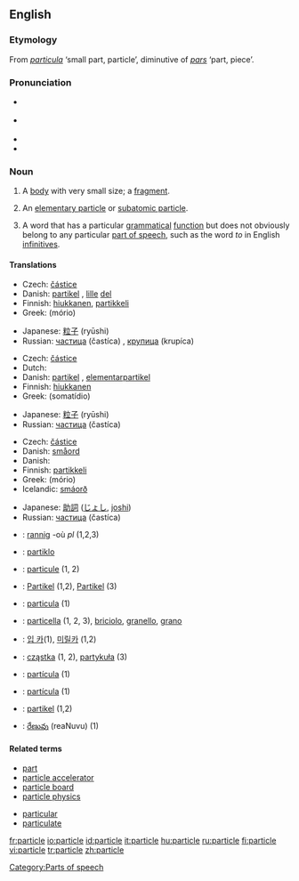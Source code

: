{{wikipedia}}
==English==

===Etymology===
From {{L.}} ''[[particula]]'' ‘small part, particle’, diminutive of ''[[pars]]'' ‘part, piece’.

===Pronunciation===
*{{italbrac|[[RP]]}} {{IPA|/ˈpɑːtɪkəl/}}
*{{italbrac|US}} {{IPA|/ˈpɑːrtɪkəl/}}
*{{audio|en-us-particle.ogg|Audio (US)}}
*{{rhymes|ɑː(r)tɪkəl}}

===Noun===
{{en-noun}}

# A [[body]] with very small size; a [[fragment]].
# {{physics}} An [[elementary particle]] or [[subatomic particle]].
# {{linguistics}} A word that has a particular [[grammatical]] [[function]] but does not obviously belong to any particular [[part of speech]], such as the word ''to'' in English [[infinitive]]s.

====Translations====
{{trans-top|body with very small size}}
*Czech: [[částice]] {{f}}
*Danish: [[partikel]] {{c}}, [[lille]] [[del]] {{c}}
*Finnish: [[hiukkanen]], [[partikkeli]]
*Greek: {{t|el|μόριο|n|}} (mório)
{{trans-mid}}
*Japanese: [[粒子]] (ryūshi)
*Russian: [[частица]] (častíca) {{f}}, [[крупица]] (krupíca) {{f}}
{{trans-bottom}}

{{trans-top|elementary particle or subatomic particle}}
*Czech: [[částice]] {{f}}
*Dutch: {{t-|nl|deeltje|n}}
*Danish: [[partikel]] {{c}}, [[elementarpartikel]] {{c}}
*Finnish: [[hiukkanen]]
*Greek: {{t|el|σωματίδιο|n|}} (somatídio)
{{trans-mid}}
*Japanese: [[粒子]] (ryūshi)
*Russian: [[частица]] (častíca) {{f}}
{{trans-bottom}}

{{trans-top|word that does not belong to any particular part of speech}}
*Czech: [[částice]] {{f}}
*Danish: [[småord]] {{n}}
*Danish: {{t|nl|partikel|n}}
*Finnish: [[partikkeli]]
*Greek: {{t|el|μόριο|n|}} (mório)
*Icelandic: [[smáorð]] {{n}}
{{trans-mid}}
*Japanese: [[助詞]] ([[じょし]], [[joshi]])
*Russian: [[частица]] (častíca) {{f}}
{{trans-bottom}}

{{checktrans}}
{{trans-top|Translations to be checked}}
*{{ttbc|Breton}}: [[rannig]] {{f}} -où ''pl'' (1,2,3)
*{{ttbc|Esperanto}}: [[partiklo]]
*{{ttbc|French}}: [[particule]] {{f}} (1, 2)
*{{ttbc|German}}: [[Partikel]] {{n}} (1,2), [[Partikel]] {{f}} (3)
*{{ttbc|Interlingua}}: [[particula]] (1)
*{{ttbc|Italian}}: [[particella]] {{f}} (1, 2, 3), [[briciolo]], [[granello]], [[grano]]
{{trans-mid}}
*{{ttbc|Korean}}: [[입 카]](1), [[미릴카]] (1,2)
*{{ttbc|Polish}}: [[cząstka]] {{f}} (1, 2), [[partykuła]] {{f}} (3)
*{{ttbc|Portuguese}}: [[partícula]] {{f}} (1)
*{{ttbc|Spanish}}: [[partícula]] {{f}} (1)
*{{ttbc|Swedish}}: [[partikel]] {{c}} (1,2)
*{{ttbc|Telugu}}: [[రేణువు]] (reaNuvu) (1)
{{trans-bottom}}

====Related terms====
{{rel-top}}
*[[part]]
*[[particle accelerator]]
*[[particle board]]
*[[particle physics]]
{{rel-mid}}
*[[particular]]
*[[particulate]]
{{rel-bottom}}

[[Category:Parts of speech]]

[[fr:particle]]
[[io:particle]]
[[id:particle]]
[[it:particle]]
[[hu:particle]]
[[ru:particle]]
[[fi:particle]]
[[vi:particle]]
[[tr:particle]]
[[zh:particle]]